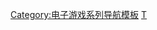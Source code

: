 {{Navbox
| name  = 露娜系列
| title = [[露娜系列]]
| state = {{{state|autocollapse}}}
| listclass = hlist
| list1  = 
* [[露娜 银河之星]]
** [[露娜 银河之星物语|物语]]
** [[露娜 传说|传说]]
** [[露娜 銀白星球的和聲|銀白星球的和聲]]
* [[露娜 永恒之蓝|永恒之蓝]]
** [[露娜 永恒之蓝合集|合集]]
* [[露娜 散步学园|散步学园]]
** [[魔法学园露娜|魔法学园]]
* [[露娜 -创世纪-|创世纪]]
}}<noinclude>
{{collapsible option}}

{{DEFAULTSORT:Lunar}}
[[Category:电子游戏系列导航模板]]
[[Category:露娜系列|Т]]
</noinclude>
